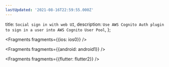 ```yaml
---
lastUpdated: '2021-08-16T22:59:55.000Z'
---
```

  title: `Social sign in with web UI`,
  description: `Use AWS Cognito Auth plugin to sign in a user into AWS Cognito User Pool`,
};


<Fragments fragments={{ios: ios0}} />


<Fragments fragments={{android: android1}} />


<Fragments fragments={{flutter: flutter2}} />
